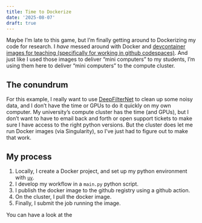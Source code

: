 ```yaml
---
title: Time to Dockerize
date: '2025-08-07'
draft: true
---
```


Maybe I'm late to this game, but I'm finally getting around to Dockerizing my code for research.
I *have* messed around with Docker and [devcontainer images for teaching (specifically for working in github codespaces)](/posts/2024/09/2024-09-06_rserver-codespaces/).
And just like I used those images to deliver "mini computers" to my students, I'm using them here to deliver "mini computers" to the compute cluster.

## The conundrum

For this example, I really want to use [DeepFilterNet](https://github.com/Rikorose/DeepFilterNet) to clean up some noisy data, and I don't have the time or GPUs to do it quickly on my own computer.
My university's compute cluster has the time (and GPUs), but I don't want to have to email back and forth or open support tickets to make sure I have access to the right python versions.
But the cluster does let me run Docker images (via Singularity), so I've just had to figure out to make that work.

## My process

1.  Locally, I create a Docker project, and set up my python environment with [`uv`](https://docs.astral.sh/uv/).
2.  I develop my workflow in a `main.py` python script.
3.  I publish the docker image to the github registry using a github action.
4.  On the cluster, I pull the docker image.
5.  Finally, I submit the job running the image.

You can have a look at the
